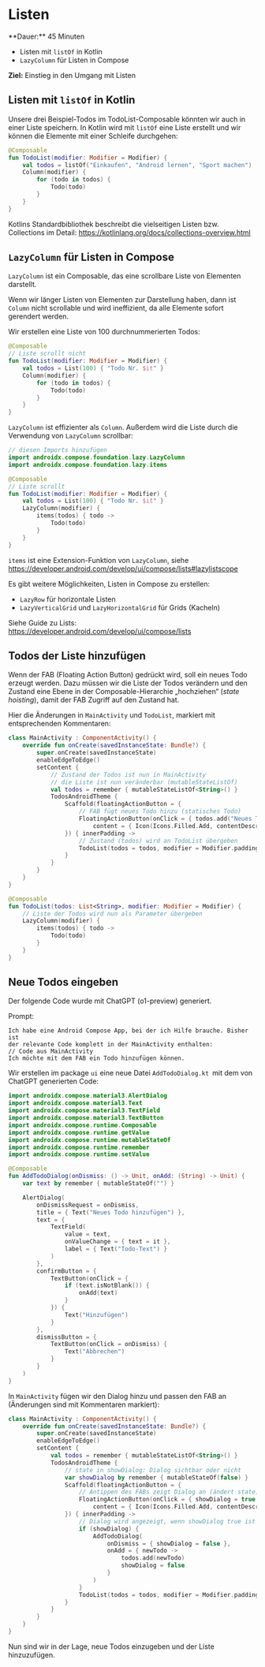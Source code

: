 
# Listen

<Callout>
  **Dauer:** 45 Minuten

  - Listen mit `listOf` in Kotlin
  - `LazyColumn` für Listen in Compose

  **Ziel:** Einstieg in den Umgang mit Listen 
</Callout>

## Listen mit `listOf` in Kotlin

Unsere drei Beispiel-Todos im TodoList-Composable könnten wir 
auch in einer Liste speichern. In Kotlin wird mit `listOf` eine 
Liste erstellt und wir können die Elemente mit einer Schleife
durchgehen:

```kotlin
@Composable
fun TodoList(modifier: Modifier = Modifier) {
    val todos = listOf("Einkaufen", "Android lernen", "Sport machen")
    Column(modifier) {
        for (todo in todos) {
            Todo(todo)
        }
    }
}
```

Kotlins Standardbibliothek beschreibt die vielseitigen Listen bzw. 
Collections im Detail: https://kotlinlang.org/docs/collections-overview.html

## `LazyColumn` für Listen in Compose

`LazyColumn` ist ein Composable, das eine scrollbare Liste von 
Elementen darstellt. 

Wenn wir länger Listen von Elementen zur Darstellung haben, dann ist
`Column` nicht scrollable und wird ineffizient, da alle Elemente
sofort gerendert werden. 

Wir erstellen eine Liste von 100 durchnummerierten Todos:

```kotlin
@Composable
// Liste scrollt nicht
fun TodoList(modifier: Modifier = Modifier) {
    val todos = List(100) { "Todo Nr. $it" }
    Column(modifier) {
        for (todo in todos) {
            Todo(todo)
        }
    }
}
```

`LazyColumn` ist effizienter als `Column`. Außerdem wird die Liste
durch die Verwendung von `LazyColumn` scrollbar:

```kotlin
// diesen Imports hinzufügen
import androidx.compose.foundation.lazy.LazyColumn
import androidx.compose.foundation.lazy.items

@Composable
// Liste scrollt
fun TodoList(modifier: Modifier = Modifier) {
    val todos = List(100) { "Todo Nr. $it" }
    LazyColumn(modifier) {
        items(todos) { todo ->
            Todo(todo)
        }
    }
}
```

`items` ist eine Extension-Funktion von `LazyColumn`, siehe 
https://developer.android.com/develop/ui/compose/lists#lazylistscope

Es gibt weitere Möglichkeiten, Listen in Compose zu erstellen:

- `LazyRow` für horizontale Listen
- `LazyVerticalGrid` und `LazyHorizontalGrid` für Grids (Kacheln)

Siehe Guide zu Lists: https://developer.android.com/develop/ui/compose/lists

## Todos der Liste hinzufügen

Wenn der FAB (Floating Action Button) gedrückt wird, soll ein neues
Todo erzeugt werden. Dazu müssen wir die Liste der Todos verändern
und den Zustand eine Ebene in der Composable-Hierarchie „hochziehen“
(_state hoisting_), damit der FAB Zugriff auf den Zustand hat.

Hier die Änderungen in `MainActivity` und `TodoList`, markiert
mit entsprechenden Kommentaren:

```kotlin
class MainActivity : ComponentActivity() {
    override fun onCreate(savedInstanceState: Bundle?) {
        super.onCreate(savedInstanceState)
        enableEdgeToEdge()
        setContent {
            // Zustand der Todos ist nun in MainActivity
            // die Liste ist nun veränderbar (mutableStateListOf)
            val todos = remember { mutableStateListOf<String>() }
            TodosAndroidTheme {
                Scaffold(floatingActionButton = {
                    // FAB fügt neues Todo hinzu (statisches Todo)
                    FloatingActionButton(onClick = { todos.add("Neues Todo") },
                        content = { Icon(Icons.Filled.Add, contentDescription = "Todo erstellen") })
                }) { innerPadding ->
                    // Zustand (todos) wird an TodoList übergeben
                    TodoList(todos = todos, modifier = Modifier.padding(innerPadding))
                }
            }
        }
    }
}

@Composable
fun TodoList(todos: List<String>, modifier: Modifier = Modifier) {
    // Liste der Todos wird nun als Parameter übergeben
    LazyColumn(modifier) {
        items(todos) { todo ->
            Todo(todo)
        }
    }
}
```

## Neue Todos eingeben

<Callout>
Der folgende Code wurde mit ChatGPT (o1-preview) generiert.

Prompt:
```plaintext
Ich habe eine Android Compose App, bei der ich Hilfe brauche. Bisher ist 
der relevante Code komplett in der MainActivity enthalten:
// Code aus MainActivity
Ich möchte mit dem FAB ein Todo hinzufügen können.
```
</Callout>

Wir erstellen im package `ui` eine neue Datei `AddTodoDialog.kt `mit 
dem von ChatGPT generierten Code:

```kotlin
import androidx.compose.material3.AlertDialog
import androidx.compose.material3.Text
import androidx.compose.material3.TextField
import androidx.compose.material3.TextButton
import androidx.compose.runtime.Composable
import androidx.compose.runtime.getValue
import androidx.compose.runtime.mutableStateOf
import androidx.compose.runtime.remember
import androidx.compose.runtime.setValue

@Composable
fun AddTodoDialog(onDismiss: () -> Unit, onAdd: (String) -> Unit) {
    var text by remember { mutableStateOf("") }

    AlertDialog(
        onDismissRequest = onDismiss,
        title = { Text("Neues Todo hinzufügen") },
        text = {
            TextField(
                value = text,
                onValueChange = { text = it },
                label = { Text("Todo-Text") }
            )
        },
        confirmButton = {
            TextButton(onClick = {
                if (text.isNotBlank()) {
                    onAdd(text)
                }
            }) {
                Text("Hinzufügen")
            }
        },
        dismissButton = {
            TextButton(onClick = onDismiss) {
                Text("Abbrechen")
            }
        }
    )
}
```

In `MainActivity` fügen wir den Dialog hinzu und passen den FAB an
(Änderungen sind mit Kommentaren markiert):

```kotlin
class MainActivity : ComponentActivity() {
    override fun onCreate(savedInstanceState: Bundle?) {
        super.onCreate(savedInstanceState)
        enableEdgeToEdge()
        setContent {
            val todos = remember { mutableStateListOf<String>() }
            TodosAndroidTheme {
                // state in showDialog: Dialog sichtbar oder nicht
                var showDialog by remember { mutableStateOf(false) }
                Scaffold(floatingActionButton = {
                    // Antippen des FABs zeigt Dialog an (ändert state)
                    FloatingActionButton(onClick = { showDialog = true },
                        content = { Icon(Icons.Filled.Add, contentDescription = "Todo erstellen") })
                }) { innerPadding ->
                    // Dialog wird angezeigt, wenn showDialog true ist  
                    if (showDialog) {
                        AddTodoDialog(
                            onDismiss = { showDialog = false },
                            onAdd = { newTodo ->
                                todos.add(newTodo)
                                showDialog = false
                            }
                        )
                    }
                    TodoList(todos = todos, modifier = Modifier.padding(innerPadding))
                }
            }
        }
    }
}
```

Nun sind wir in der Lage, neue Todos einzugeben und der Liste hinzuzufügen.